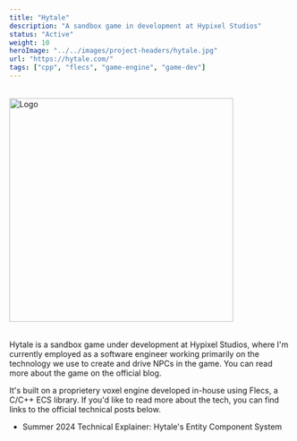 ```yaml
---
title: "Hytale"
description: "A sandbox game in development at Hypixel Studios"
status: "Active"
weight: 10
heroImage: "../../images/project-headers/hytale.jpg"
url: "https://hytale.com/"
tags: ["cpp", "flecs", "game-engine", "game-dev"]
---
```


<div style="margin: 2rem 0;">
    <Image src={logoImage} alt="Logo" caption="" width="400px" />
</div>

Hytale is a sandbox game under development at <ExternalLink url="https://hypixelstudios.com/">Hypixel Studios</ExternalLink>, where I'm currently employed as a software engineer working primarily on the technology we use to create and drive NPCs in the game. You can read more about the game on the <ExternalLink url="https://hytale.com/news">official blog</ExternalLink>.

It's built on a proprietery voxel engine developed in-house using <ExternalLink url="https://www.flecs.dev/flecs/">Flecs</ExternalLink>, a C/C++ ECS library. If you'd like to read more about the tech, you can find links to the official technical posts below.

* <ExternalLink url="https://hytale.com/news/2024/6/summer-2024-technical-explainer-hytale-s-entity-component-system-oPwpCAMdI">Summer 2024 Technical Explainer: Hytale's Entity Component System</ExternalLink>